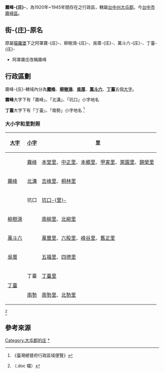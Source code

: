 '''霧峰-{庄}-'''，為1920年~1945年間存在之行政區，轄屬[[臺中州|台中州]][[大屯郡|大屯郡]]。今[[臺中市|台中市]][[霧峰區|霧峰區]]。

==街-{庄}-原名==
原屬[[猫羅堡|猫羅堡]]下之阿罩霧-{庄}-、柳樹湳-{庄}-、吳厝-{庄}-、萬斗六-{庄}-、丁臺-{庄}-
*阿罩霧庄改稱霧峰

==行政區劃==
霧峰-{庄}-轄域內分為'''[[霧峰_(大字)|霧峰]]'''、'''[[柳樹湳|柳樹湳]]'''、'''[[吳厝_(臺中市霧峰區)|吳厝]]'''、'''[[萬斗六|萬斗六]]'''、'''[[丁臺|丁臺]]'''五個[[大字_(行政區劃)|大字]]。

'''霧峰'''大字下有「霧峰」、「北溝」、「坑口」小字地名

'''丁臺'''大字下有「丁臺」、「南勢」小字地名
<ref>《臺灣總督府行政區域便覽》</ref>

=== 大小字和里對照 ===
{| class="wikitable"
|-
! [[大字|大字]]!! [[小字|小字]] !! 里
|-
| rowspan=3 |[[霧峰_(大字)|霧峰]]
|[[霧峰_(小字)|霧峰]]
|[[本堂里|本堂里]]、[[中正里_(霧峰區)|中正里]]、[[本鄉里|本鄉里]]、[[甲寅里|甲寅里]]、[[萊園里|萊園里]]、[[錦榮里|錦榮里]]
|-
|[[北溝|北溝]]||[[吉峰里|吉峰里]]、[[桐林里|桐林里]]
|-
|坑口||[[坑口里|坑口-{里}-]]
|-
| [[柳樹湳|柳樹湳]] || || [[南柳里|南柳里]]、[[北柳里|北柳里]]
|-
| [[萬斗六|萬斗六]] || || [[萬豐里_(台中市)|萬豐里]]、[[六股里|六股里]]、[[峰谷里|峰谷里]]、[[舊正里|舊正里]]
|-
| [[吳厝|吳厝]] || || [[五福里|五福里]]、[[四德里|四德里]]
|-
| rowspan=2 |[[丁臺|丁臺]]
|丁臺||[[丁臺里|丁臺里]]
|-
|[[南勢|南勢]] || [[南勢里_(台中市霧峰區)|南勢里]]、[[北勢里_(台中市霧峰區)|北勢里]]
|}<ref>{{cite web
|url=http://www.ris.gov.tw/zh_TW/c/document_library/get_file?uuid=6e779505-bd5d-4eb9-bb5d-3ae8b7a650ff&groupId=10157
|title=日據時期州郡與目前縣市行政區對照表的台中縣部份
|pages=L-185~L-190
|access-date=2013-09-29
|archive-date=2015-09-24
|archive-url=https://web.archive.org/web/20150924091336/http://www.ris.gov.tw/zh_TW/c/document_library/get_file?uuid=6e779505-bd5d-4eb9-bb5d-3ae8b7a650ff&groupId=10157
|dead-url=no
}}（.doc 檔）</ref>

== 參考來源 ==
{{reflist}}
{{台中州}}

[[Category:大屯郡的庄|Category:大屯郡的庄]]
[[Category:霧峰區|*]]